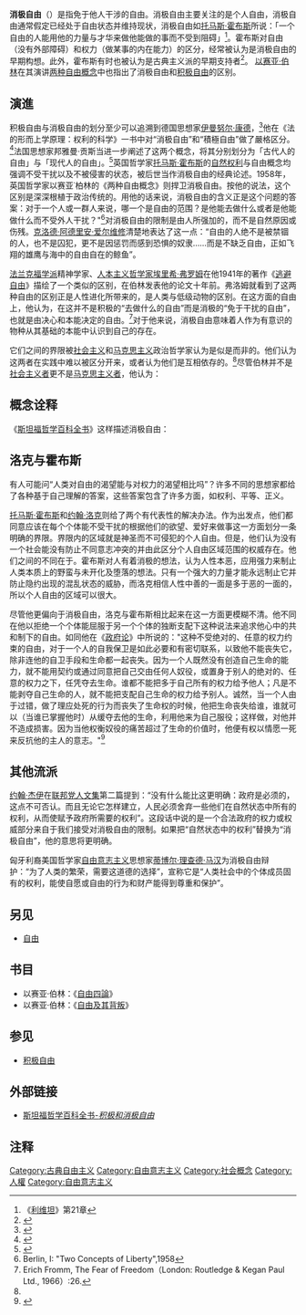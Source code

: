 {{Libertarianism}}
'''消极自由'''（{{lang-en|Negative liberty}}）是指免于他人干涉的自由。消极自由主要关注的是个人自由，消极自由通常假定已经处于自由状态并维持现状，消极自由如[[托马斯·霍布斯|托马斯·霍布斯]]所说：「一个自由的人能用他的力量与才华来做他能做的事而不受到阻碍」<ref>《[[利维坦|利维坦]]》第21章</ref>。霍布斯对自由（没有外部障碍）和权力（做某事的内在能力）的区分，经常被认为是消极自由的早期构想。此外，霍布斯有时也被认为是古典主义派的早期支持者<ref>{{cite web |author1=Smiths, G. |title=NEGATIVE AND POSITIVE LIBERTY: SOME HISTORICAL REFLECTIONS |url=https://www.libertarianism.org/publications/essays/excursions/negative-positive-liberty-some-historical-reflections |access-date=2021-04-14 |archive-date=2021-04-16 |archive-url=https://web.archive.org/web/20210416210904/https://www.libertarianism.org/publications/essays/excursions/negative-positive-liberty-some-historical-reflections |dead-url=no }}</ref>。 [[以赛亚·伯林|以赛亚·伯林]]在其演讲[[两种自由概念|两种自由概念]]中也指出了消极自由和[[积极自由|积极自由]]的区别。

==演進==
积极自由与消极自由的划分至少可以追溯到德国思想家[[伊曼努尔·康德|伊曼努尔·康德]]，<ref name=Stanford>{{Cite web |url=http://plato.stanford.edu/entries/liberty-positive-negative |title=Stanford Encyclopedia of Philosophy on Negative/Positive Liberty |accessdate=2010-05-21 |archive-date=2019-11-16 |archive-url=https://web.archive.org/web/20191116230338/https://plato.stanford.edu/entries/liberty-positive-negative/ |dead-url=no }}</ref>他在《法的形而上学原理：权利的科学》一书中对“消极自由”和“積極自由”做了嚴格区分。<ref>{{cite book|title=哲學硏究|url=https://books.google.com/books?id=wJdJAQAAIAAJ|year=2008|publisher=科學出版社|access-date=2019-01-02|archive-date=2021-04-09|archive-url=https://web.archive.org/web/20210409022103/https://books.google.com/books?id=wJdJAQAAIAAJ|dead-url=no}}</ref>法国思想家邦雅曼·贡斯当进一步阐述了这两个概念，将其分别划分为「古代人的自由」与「现代人的自由」。<ref name="姜華2014">{{cite book|author=姜華|title=現代思潮與新聞文化|url=https://books.google.com/books?id=D57PBAAAQBAJ&pg=PA84|date=17 March 2014|publisher=香港中和出版有限公司|isbn=978-988-8200-55-9|pages=84–|access-date=2019-01-02|archive-date=2021-04-09|archive-url=https://web.archive.org/web/20210409022104/https://books.google.com/books?id=D57PBAAAQBAJ&pg=PA84|dead-url=no}}</ref>英国哲学家[[托马斯·霍布斯|托马斯·霍布斯]]的[[自然权利|自然权利]]与自由概念均强调不受干扰以及不被侵害的状态，被后世当作消极自由的经典论述。1958年，英国哲学家以赛亚˙柏林的《两种自由概念》则捍卫消极自由。按他的说法，这个区别是深深根植于政治传统的。用他的话来说，消极自由的含义正是这个问题的答案：对于一个人或一群人来说，哪一个是自由的范围？是他能去做什么或者是他能做什么而不受外人干扰？"<ref>Berlin, I: "Two Concepts of Liberty",1958</ref>对消极自由的限制是由人所强加的，而不是自然原因或伤残。[[克洛德·阿德里安·爱尔维修|克洛德·阿德里安·爱尔维修]]清楚地表达了这一点：“自由的人绝不是被禁锢的人，也不是囚犯，更不是因惩罚而感到恐惧的奴隶……而是不缺乏自由，正如飞翔的雄鹰与海中的自由自在的鲸鱼”。

[[法兰克福学派|法兰克福学派]]精神学家、[[人本主义|人本主义]][[哲学家|哲学家]][[埃里希·弗罗姆|埃里希·弗罗姆]]在他1941年的著作《[[逃避自由|逃避自由]]》描绘了一个类似的区别，在伯林发表他的论文十年前。弗洛姆就看到了这两种自由的区别正是人性进化所带来的，是人类与低级动物的区别。在这方面的自由上，他认为，在这并不是积极的“去做什么的自由”而是消极的“免于干扰的自由”，也就是由决心和本能决定的自由。<ref>Erich Fromm, The Fear of Freedom（London: Routledge & Kegan Paul Ltd., 1966）:26.</ref>对于他来说，消极自由意味着人作为有意识的物种从其基础的本能中认识到自己的存在。

它们之间的界限被[[社会主义|社会主义]]和[[马克思主义|马克思主义]]政治哲学家认为是似是而非的。他们认为这两者在实践中难以被区分开来，或者认为他们是互相依存的。<ref name=Stanford/>尽管伯林并不是[[社会主义者|社会主义者]]更不是[[马克思主义者|马克思主义者]]，他认为：
{{Cquote|因此，一个界限必须由公有权利在私人生活中划清楚界限。而在哪里区分是常被讨价还价的一个问题。人们是多么的互相依存，没有人能够阻止有人出现在他的生活中。对大鱼的自由就是对小鱼的死亡，某些人的自由必须建立于对一些人的拘束。<ref>Berlin, I.（1958）“Two Concepts of Liberty.”In Isaiah Berlin (1969) Four Essays on Liberty. Oxford: Oxford University Press.</ref> }}

== 概念诠释 ==
《[[斯坦福哲学百科全书|斯坦福哲学百科全书]]》这样描述消极自由：
{{Cquote|最常用的消极自由概念是假定在典型的自由的民主的法制社会中的自由，如行动的自由，宗教自由，言论自由。和没有家长式的管制及国家对道德问题的干预。这也常在为此人财产体系辩护时被引用，尽管主张私人财产必然增强消极自由这一主张有许多争议。<ref name=Stanford/><ref>Cohen, G. A., 1991, Capitalism, Freedom and the Proletariat, in Miller 1991</ref>}}

== 洛克与霍布斯 ==
有人可能问“人类对自由的渴望能与对权力的渴望相比吗”？许多不同的思想家都给了各种基于自己理解的答案，这些答案包含了许多方面，如权利、平等、正义。

[[托马斯·霍布斯|托马斯·霍布斯]]和[[约翰·洛克|约翰·洛克]]则给了两个有代表性的解决办法。作为出发点，他们都同意应该在每个个体能不受干扰的根据他们的欲望、爱好来做事这一方面划分一条明确的界限。界限内的区域就是神圣而不可侵犯的个人自由。但是，他们认为没有一个社会能没有防止不同意志冲突的并由此区分个人自由区域范围的权威存在。他们之间的不同在于。霍布斯对人有着消极的想法，认为人性本恶，应用强力来制止人类本质上的野蛮与未开化及堕落的想法。只有一个强大的力量才能永远制止它并防止隐约出现的混乱状态的威胁，而洛克相信人性中善的一面是多于恶的一面的，所以个人自由的区域可以很大。

尽管他更偏向于消极自由，洛克与霍布斯相比起来在这一方面更模糊不清。他不同在他以拒绝一个个体能屈服于另一个个体的独断支配下这种说法来追求他心中的共和制下的自由。如同他在《[[政府论|政府论]]》中所说的："这种不受绝对的、任意的权力约束的自由，对于一个人的自我保卫是如此必要和有密切联系，以致他不能丧失它，除非连他的自卫手段和生命都一起丧失。因为一个人既然没有创造自己生命的能力，就不能用契约或通过同意把自己交由任何人奴役，或置身于别人的绝对的、任意的权力之下，任凭夺去生命。谁都不能把多于自己所有的权力给予他人；凡是不能剥夺自己生命的人，就不能把支配自己生命的权力给予别人。诚然，当一个人由于过错，做了理应处死的行为而丧失了生命权的时候，他把生命丧失给谁，谁就可以（当谁已掌握他时）从缓夺去他的生命，利用他来为自己服役；这样做，对他并不造成损害。因为当他权衡奴役的痛苦超过了生命的价值时，他便有权以情愿一死来反抗他的主人的意志。"<ref>{{Cite web |url=http://www.constitution.org/jl/2ndtr04.htm |title=存档副本 |accessdate=2013-10-19 |archive-date=2019-06-03 |archive-url=https://web.archive.org/web/20190603162120/http://www.constitution.org/jl/2ndtr04.htm |dead-url=no }}</ref>

== 其他流派 ==
[[约翰·杰伊|约翰·杰伊]]在[[联邦党人文集|联邦党人文集]]第二篇提到：“没有什么能比这更明确：政府是必须的，这点不可否认。而且无论它怎样建立，人民必须舍弃一些他们在自然状态中所有的权利，从而使赋予政府所需要的权利”。这段话中说的是一个合法政府的权力或权威部分来自于我们接受对消极自由的限制。如果把“自然状态中的权利”替换为“消极自由”，他的意思将更明确。

匈牙利裔美国哲学家[[自由意志主义|自由意志主义]]思想家[[蒂博尔·理查德·马汉|蒂博尔·理查德·马汉]]为消极自由辩护：“为了人类的繁荣，需要这道德的选择”，宣称它是“人类社会中的个体成员固有的权利，能使自愿或自由的行为和财产能得到尊重和保护”。

== 另见 ==
* [[自由|自由]]

==书目 ==
* 以赛亚·伯林：《[[自由四論|自由四論]]》
* 以赛亚·伯林：《[[自由及其背叛|自由及其背叛]]》

== 参见 ==
{{Portal|自由主义}}
* [[积极自由|积极自由]]

== 外部链接 ==
* [http://plato.stanford.edu/entries/liberty-positive-negative/ 斯坦福哲学百科全书-''积极和消极自由''] {{Wayback|url=http://plato.stanford.edu/entries/liberty-positive-negative/ |date=20060914165436 }}

== 注释 ==
{{reflist}}

{{DEFAULTSORT:Negative Liberty}}
[[Category:古典自由主义|Category:古典自由主义]]
[[Category:自由意志主义|Category:自由意志主义]]
[[Category:社会概念|Category:社会概念]]
[[Category:人權|Category:人權]]
[[Category:自由意志主义|Category:自由意志主义]]
